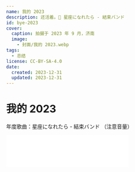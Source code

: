 ```yaml
---
name: 我的 2023
description: 还活着。🎵 星座になれたら - 結束バンド
id: bye-2023
cover:
  caption: 拍摄于 2023 年 9 月，济南
  image:
    - 封面/我的 2023.webp
tags:
  - 总结
license: CC-BY-SA-4.0
date:
  created: 2023-12-31
  updated: 2023-12-31
---
```


# 我的 2023

年度歌曲：星座になれたら - 結束バンド （注意音量）

<iframe
  frameborder="no"
  border="0"
  marginwidth="0"
  marginheight="0"
  width="330"
  height="86"
  src="//music.163.com/outchain/player?type=2&id=2053707223&auto=0&height=66"
  style="background: #fff"
/>

